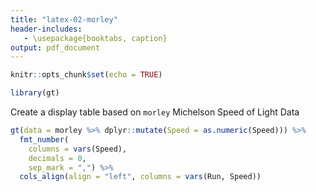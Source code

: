 ```yaml
---
title: "latex-02-morley"
header-includes:
   - \usepackage{booktabs, caption}
output: pdf_document
---
```

  
```r
knitr::opts_chunk$set(echo = TRUE)

library(gt)
```

Create a display table based on `morley` Michelson Speed of Light Data

```r
gt(data = morley %>% dplyr::mutate(Speed = as.numeric(Speed))) %>%
  fmt_number(
    columns = vars(Speed),
    decimals = 0,
    sep_mark = ",") %>%
  cols_align(align = "left", columns = vars(Run, Speed))
```
